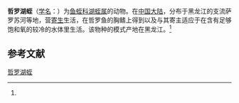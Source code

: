 {{Speciesbox
| name = 哲罗湖蛭
| status = 
| status_system = 
| image = 
| genus = Limnotrachelobdella
| species = taimeni
| authority = (Epstein, 1957)<ref name='id10284'>{{cite web| url =http://www.bioinfo.cn/db05/BjdwSpecies.php?action=view&id=10284| title =哲罗湖蛭| work =《中国动物物种编目数据库》| publisher =中国科学院微生物研究所| author =中国科学院动物研究所| accessdate =2009-04-16| deadurl =yes| archiveurl =https://web.archive.org/web/20160305110456/http://www.bioinfo.cn/db05/BjdwSpecies.php?action=view&id=10284| archivedate =2016-03-05}}</ref>
}}

'''哲罗湖蛭'''（[[学名|学名]]：{{lang|la|''Limnotrachelobdella taimeni''}}）为[[鱼蛭科|鱼蛭科]][[湖蛭属|湖蛭属]]的动物。在[[中国大陆|中国大陆]]，分布于黑龙江的支流萨罗苏河等地，营[[寄生|寄生]]生活，在哲罗鱼的胸鳍上得到以及与其寄主适应于在含有足够饱和氧的较冷的水体里生活。该物种的模式产地在黑龙江。<ref name='id10284'/>

== 参考文献 ==
{{reflist}}

{{Wikispecies|Limnotrachelobdella taimeni}}

[[Category:湖蛭属|哲罗湖蛭]]


{{环节动物小作品}}